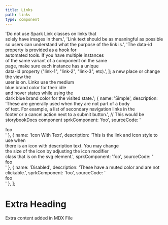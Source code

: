 ```yaml
---
title: Links
path: links
type: component
---
```

  'Do not use Spark Link classes on links that \
   solely have images in them.',
  'Link text should be as meaningful as possible \
   so users can understand what the purpose of the link is.',
  'The data-id property is provided as a hook for \
   automated tools. If you have multiple instances \
   of the same variant of a component on the same \
   page, make sure each instance has a unique \
   data-id property ("link-1", "link-2", "link-3", etc).',
];
                            a new place or change the view the \
                            user is on. Links use the medium \
                            blue brand color for their idle \
                            and hover states while using the \
                            dark blue brand color for the visited state.';
  {
    name: 'Simple',
    description: 'These are generally used when they are not part of a body \
                  of text. For example, a list of secondary navigation links in the \
                  footer or a cancel action next to a submit button.',
     // This would be storybookDocs <Story id=""> component
    sprkComponent: 'foo',
    sourceCode: '<div>foo</div>'
  },
  {
    name: 'Icon With Text',
    description: 'This is the link and icon style to use when \
                  there is an icon with description text. You may change \
                  the size of the icon by adjusting the icon modifier \
                  class that is on the svg element.',
    sprkComponent: 'foo',
    sourceCode: '<div>foo</div>'
  },
  {
    name: 'Disabled',
    description: 'These have a muted color and are not clickable.',
    sprkComponent: 'foo',
    sourceCode: '<div>foo</div>'
  },
];

# Extra Heading
Extra content added in MDX File
